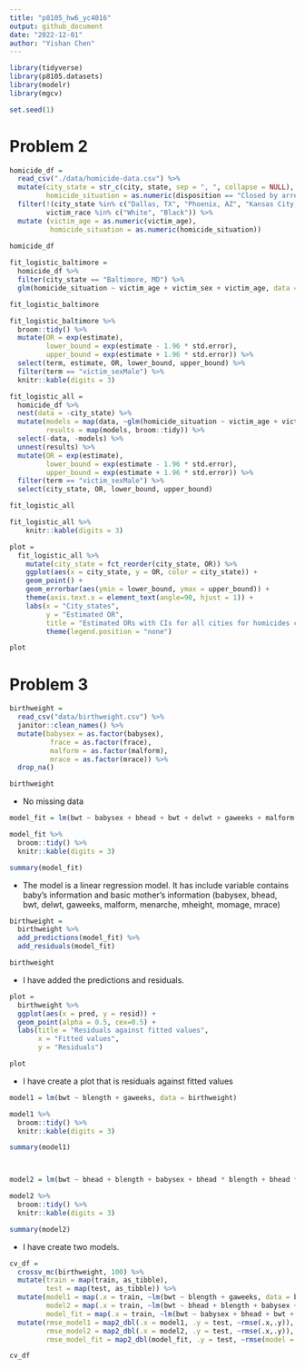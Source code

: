 ```yaml
---
title: "p8105_hw6_yc4016"
output: github_document
date: "2022-12-01"
author: "Yishan Chen"
---
```


```r
library(tidyverse)
library(p8105.datasets)
library(modelr)
library(mgcv)

set.seed(1)
```


# Problem 2
```r
homicide_df = 
  read_csv("./data/homicide-data.csv") %>% 
  mutate(city_state = str_c(city, state, sep = ", ", collapse = NULL),
         homicide_situation = as.numeric(disposition == "Closed by arrest")) %>% 
  filter(!(city_state %in% c("Dallas, TX", "Phoenix, AZ", "Kansas City, MO", "Tulsa, AL")),
         victim_race %in% c("White", "Black")) %>% 
  mutate (victim_age = as.numeric(victim_age),
          homicide_situation = as.numeric(homicide_situation))
  
homicide_df
```


```r
fit_logistic_baltimore = 
  homicide_df %>% 
  filter(city_state == "Baltimore, MD") %>%
  glm(homicide_situation ~ victim_age + victim_sex + victim_age, data = ., family = binomial()) 

fit_logistic_baltimore
```


```r
fit_logistic_baltimore %>% 
  broom::tidy() %>% 
  mutate(OR = exp(estimate),
         lower_bound = exp(estimate - 1.96 * std.error),
         upper_bound = exp(estimate + 1.96 * std.error)) %>%
  select(term, estimate, OR, lower_bound, upper_bound) %>%
  filter(term == "victim_sexMale") %>% 
  knitr::kable(digits = 3)
```


```r
fit_logistic_all =
  homicide_df %>% 
  nest(data = -city_state) %>% 
  mutate(models = map(data, ~glm(homicide_situation ~ victim_age + victim_sex + victim_age, data = .x, family = binomial())),
         results = map(models, broom::tidy)) %>% 
  select(-data, -models) %>% 
  unnest(results) %>% 
  mutate(OR = exp(estimate),
         lower_bound = exp(estimate - 1.96 * std.error),
         upper_bound = exp(estimate + 1.96 * std.error)) %>%
  filter(term == "victim_sexMale") %>% 
  select(city_state, OR, lower_bound, upper_bound)

fit_logistic_all

fit_logistic_all %>% 
    knitr::kable(digits = 3)
```


```r
plot = 
  fit_logistic_all %>% 
    mutate(city_state = fct_reorder(city_state, OR)) %>% 
    ggplot(aes(x = city_state, y = OR, color = city_state)) + 
    geom_point() + 
    geom_errorbar(aes(ymin = lower_bound, ymax = upper_bound)) + 
    theme(axis.text.x = element_text(angle=90, hjust = 1)) + 
    labs(x = "City_states",
         y = "Estimated OR",
         title = "Estimated ORs with CIs for all cities for homicides comparing male/female victims") +
         theme(legend.position = "none") 

plot
```




# Problem 3

```r
birthweight = 
  read_csv("data/birthweight.csv") %>% 
  janitor::clean_names() %>% 
  mutate(babysex = as.factor(babysex),
          frace = as.factor(frace),
          malform = as.factor(malform), 
          mrace = as.factor(mrace)) %>% 
  drop_na()

birthweight
```
* No missing data

```r
model_fit = lm(bwt ~ babysex + bhead + bwt + delwt + gaweeks + malform + menarche + mheight + momage + mrace, data = birthweight)

model_fit %>% 
  broom::tidy() %>% 
  knitr::kable(digits = 3)

summary(model_fit)
```
* The model is a linear regression model. It has include variable contains baby's information and basic mother's information (babysex, bhead, bwt, delwt, gaweeks, malform, menarche, mheight, momage, mrace)

```r
birthweight = 
  birthweight %>% 
  add_predictions(model_fit) %>% 
  add_residuals(model_fit)

birthweight
```
* I have added the predictions and residuals. 

```r
plot =
  birthweight %>% 
  ggplot(aes(x = pred, y = resid)) + 
  geom_point(alpha = 0.5, cex=0.5) +
  labs(title = "Residuals against fitted values",
       x = "Fitted values",
       y = "Residuals") 

plot
```
* I have create a plot that is residuals against fitted values

```r
model1 = lm(bwt ~ blength + gaweeks, data = birthweight)

model1 %>% 
  broom::tidy() %>% 
  knitr::kable(digits = 3)

summary(model1)



model2 = lm(bwt ~ bhead + blength + babysex + bhead * blength + bhead * babysex + blength * babysex + bhead * blength * babysex, data = birthweight)

model2 %>% 
  broom::tidy() %>% 
  knitr::kable(digits = 3)

summary(model2)
```
* I have create two models.

```r
cv_df = 
  crossv_mc(birthweight, 100) %>% 
  mutate(train = map(train, as_tibble),
         test = map(test, as_tibble)) %>% 
  mutate(model1 = map(.x = train, ~lm(bwt ~ blength + gaweeks, data = birthweight)),
         model2 = map(.x = train, ~lm(bwt ~ bhead + blength + babysex + bhead*blength + blength*babysex + bhead*babysex + bhead*blength*babysex, data = birthweight)),
         model_fit = map(.x = train, ~lm(bwt ~ babysex + bhead + bwt + delwt + gaweeks + malform + menarche + mheight + momage + mrace, data = birthweight))) %>% 
  mutate(rmse_model1 = map2_dbl(.x = model1, .y = test, ~rmse(.x,.y)),
         rmse_model2 = map2_dbl(.x = model2, .y = test, ~rmse(.x,.y)),
         rmse_model_fit = map2_dbl(model_fit, .y = test, ~rmse(model = .x, .y))) 

cv_df 
```
